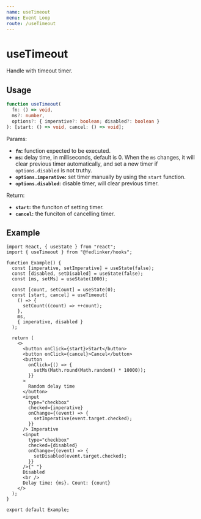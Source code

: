 ```yaml
---
name: useTimeout
menu: Event Loop
route: /useTimeout
---
```



# useTimeout

Handle with timeout timer.

## Usage

```ts
function useTimeout(
  fn: () => void,
  ms?: number,
  options?: { imperative?: boolean; disabled?: boolean }
): [start: () => void, cancel: () => void];
```

Params:

- **`fn`:** function expected to be executed.
- **`ms`:** delay time, in milliseconds, default is 0. When the `ms` changes, it will clear previous timer automatically, and set a new timer if `options.disabled` is not truthy.
- **`options.imperative`:** set timer manually by using the `start` function.
- **`options.disabled`:** disable timer, will clear previous timer.

Return:

- **`start`:** the funciton of setting timer.
- **`cancel`:** the funciton of cancelling timer.

## Example

<Example />

```tsx
import React, { useState } from "react";
import { useTimeout } from "@fedlinker/hooks";

function Example() {
  const [imperative, setImperative] = useState(false);
  const [disabled, setDisabled] = useState(false);
  const [ms, setMs] = useState(1000);

  const [count, setCount] = useState(0);
  const [start, cancel] = useTimeout(
    () => {
      setCount((count) => ++count);
    },
    ms,
    { imperative, disabled }
  );

  return (
    <>
      <button onClick={start}>Start</button>
      <button onClick={cancel}>Cancel</button>
      <button
        onClick={() => {
          setMs(Math.round(Math.random() * 10000));
        }}
      >
        Random delay time
      </button>
      <input
        type="checkbox"
        checked={imperative}
        onChange={(event) => {
          setImperative(event.target.checked);
        }}
      /> Imperative
      <input
        type="checkbox"
        checked={disabled}
        onChange={(event) => {
          setDisabled(event.target.checked);
        }}
      />{" "}
      Disabled
      <br />
      Delay time: {ms}. Count: {count}
    </>
  );
}

export default Example;
```
